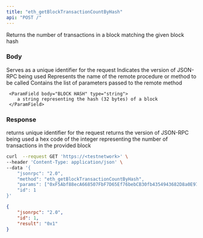 ```yaml
---
title: "eth_getBlockTransactionCountByHash"
api: "POST /"
---
```


Returns the number of transactions in a block matching the given block hash

### Body

<ParamField body="id" type="number" placeholder="1">
  Serves as a unique identifier for the request
</ParamField>

<ParamField body="jsonrpc" type="string" placeholder="2.0">
  Indicates the version of JSON-RPC being used
</ParamField>

<ParamField body="method" type="string" placeholder="eth_getBlockTransactionCountByHash">
  Represents the name of the remote procedure or method to be called
</ParamField>

<ParamField body="params" type="array">
  Contains the list of parameters passed to the remote method 
  <Expandable title="params">

     <ParamField body="BLOCK HASH" type="string">
        a string representing the hash (32 bytes) of a block
     </ParamField>

  </Expandable>


</ParamField>

### Response

<ResponseField name="id" type="number">
  returns unique identifier for the request 
</ResponseField>

<ResponseField name="jsonrpc" type="string">
  returns the version of JSON-RPC being used
</ResponseField>

<ResponseField name="BLOCK TRANSACTION COUNT" type="string">
  a hex code of the integer representing the number of transactions in the provided block
</ResponseField>

<RequestExample>

```bash Example Request
curl  --request GET 'https://<testnetwork>' \
--header 'Content-Type: application/json' \
--data '{
    "jsonrpc": "2.0",
    "method": "eth_getBlockTransactionCountByHash",
    "params": ["0xF5Abf88ecA668507FbF7D65Ef76bebCB30fb4354943682D8a0E97C9dA2275a11"],
    "id": 1
}'
```

</RequestExample>

<ResponseExample>

```json Response
{
    "jsonrpc": "2.0",
    "id": 1,
    "result": "0x1"
}
```

</ResponseExample>